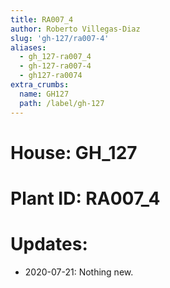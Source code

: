 ```yaml
---
title: RA007_4
author: Roberto Villegas-Diaz
slug: 'gh-127/ra007-4'
aliases:
  - gh_127-ra007_4
  - gh-127-ra007-4
  - gh127-ra0074
extra_crumbs:
  name: GH127
  path: /label/gh-127
---
```


# **House**: GH_127
# **Plant ID**: RA007_4
# **Updates**: 
 - 2020-07-21: Nothing new.
